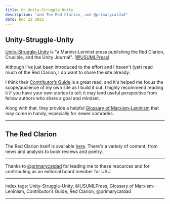 ```yaml
---
title: On Unity-Struggle-Unity
description: "and The Red Clarion, and @primarycatdad"
date: Dec 22 2022
---
```


## Unity-Struggle-Unity

[Unity-Struggle-Unity](https://unity-struggle-unity.org/) is "a Marxist-Leninist press publishing the Red Clarion, Crucible, and the Unity Journal". ([@USUMLPress](https://twitter.com/USUMLPress))

Although I've just been introduced to the effort and I haven't (yet) read much of the Red Clarion, I do want to share the site already.

I think their [Contributor’s Guide](https://unity-struggle-unity.org/submissions/contributors-guide-the-red-clarion) is a great read, and it's helped me focus the scope/audience of my own site as I build it out. I highly recommend reading it if you have your own stories to tell; it may lend useful perspective from fellow authors who share a goal and mindset.

Along with that, they provide a helpful [Glossary of Marxism-Leninism](https://unity-struggle-unity.org/glossary-of-marxism-leninism/) that may come in handy, especially for newer comrades.

---

## The Red Clarion

The Red Clarion itself is available [here](https://unity-struggle-unity.org/clarion/). There's a variety of content, from news and analysis to book reviews and poetry.

---

Thanks to [@primarycatdad](https://twitter.com/primarycatdad) for leading me to these resources and for contributing as an editorial board member for USU

---

index tags: Unity-Struggle-Unity, @USUMLPress, Glossary of Marxism-Leninism, Contributor’s Guide, Red Clarion, @primarycatdad

---
